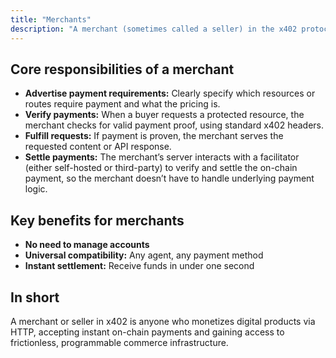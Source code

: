```yaml
---
title: "Merchants"
description: "A merchant (sometimes called a seller) in the x402 protocol is any party that offers digital goods, content, or APIs and monetizes access via on-chain payments. Merchants can range from solo developers selling a single endpoint, to enterprises running complex API platforms."
---
```


## **Core responsibilities of a merchant**

- **Advertise payment requirements:** Clearly specify which resources or routes require payment and what the pricing is.
- **Verify payments:** When a buyer requests a protected resource, the merchant checks for valid payment proof, using standard x402 headers.
- **Fulfill requests:** If payment is proven, the merchant serves the requested content or API response.
- **Settle payments:** The merchant’s server interacts with a facilitator (either self-hosted or third-party) to verify and settle the on-chain payment, so the merchant doesn’t have to handle underlying payment logic.

## **Key benefits for merchants**

- **No need to manage accounts**
- **Universal compatibility:** Any agent, any payment method
- **Instant settlement:** Receive funds in under one second

## **In short**

A merchant or seller in x402 is anyone who monetizes digital products via HTTP, accepting instant on-chain payments and gaining access to frictionless, programmable commerce infrastructure.